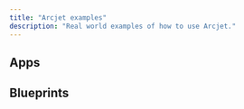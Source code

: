 ```yaml
---
title: "Arcjet examples"
description: "Real world examples of how to use Arcjet."
---
```



## Apps

<LinkCard title="NestJS" href="https://github.com/arcjet/example-nestjs" />
<LinkCard title="Next.js" href="https://github.com/arcjet/example-nextjs" />
<LinkCard
  title="Next.js + Fly.io"
  href="https://github.com/arcjet/example-nextjs-fly"
/>
<LinkCard
  title="Next.js + Prisma"
  href="https://github.com/arcjet/example-nextjs-prisma"
/>
<LinkCard
  title="Next.js Starter"
  href="https://github.com/ixartz/Next-js-Boilerplate"
/>
<LinkCard title="Next.js SaaS template" href="https://www.next-forge.com/" />
<LinkCard title="Remix" href="https://github.com/arcjet/example-remix" />
<LinkCard
  title="Remix SaaS template"
  href="https://github.com/dev-xo/remix-saas"
/>

## Blueprints

<LinkCard
  title="AI quota control"
  href="/blueprints/ai-quota-control"
  description="Use Arcjet's token bucket algorithm to control the number of AI requests."
/>
<LinkCard
  title="Cookie banner"
  href="/blueprints/cookie-banner"
  description="Use Arcjet's geolocation to determine if a cookie banner is required."
/>
<LinkCard
  title="Defining custom rules"
  href="/blueprints/defining-custom-rules"
  description="Define custom rules that plug into the Arcjet SDK."
/>
<LinkCard
  title="IP Geolocation"
  href="/blueprints/ip-geolocation"
  description="Use Arcjet's IP analysis to customize the response based on the IP location."
/>
<LinkCard
  title="Payment form protection"
  href="/blueprints/payment-form"
  description="Protect your payment form from fraudulent credit card transactions."
/>
<LinkCard
  title="Feedback form protection"
  href="/blueprints/feedback-form"
  description="Protect your feedback forms from bots and spam."
/>
<LinkCard
  title="Malicious traffic"
  href="/blueprints/malicious-traffic"
  description="Block malicious traffic with Arcjet filters."
/>
<LinkCard
  title="Sampling traffic"
  href="/blueprints/sampling"
  description="Test Arcjet with a small percentage of your traffic."
/>
<LinkCard
  title="VPN & proxy detection"
  href="/blueprints/vpn-proxy-detection"
  description="Use Arcjet IP address analysis to detect VPNs and proxies."
/>
